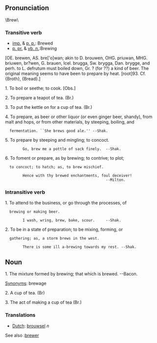==Pronunciation==

\Brew\

===Transitive verb===

*[[imp.]] & [[p. p.]]: Brewed
*[[p. pr.]] & [[vb. n.]]:Brewing

[OE. brewen, AS. bre['o]wan; akin to D. brouwen,
OHG. priuwan, MHG. briuwen, br?wen, G. brauen, Icel. brugga,
Sw. brygga, Dan. brygge, and perh. to L. defrutum must boiled
down, Gr. ? (for ??) a kind of beer. The original meaning
seems to have been to prepare by heat. [root]93. Cf. {Broth},
{Bread}.]

1. To boil or seethe; to cook. [Obs.]

2. To prepare a teapot of tea. (Br.)

3. To put the kettle on for a cup of tea. (Br.)

4. To prepare, as beer or other liquor (or even ginger beer, shandy), from malt and hops, or from other materials, by steeping, boiling, and
   fermentation. ``She brews good ale.'' --Shak.

5. To prepare by steeping and mingling; to concoct.

         Go, brew me a pottle of sack finely.  --Shak.

6. To foment or prepare, as by brewing; to contrive; to plot;
   to concoct; to hatch; as, to brew mischief.

         Hence with thy brewed enchantments, foul deceiver!
                                               --Milton.
===Intransitive verb===

1. To attend to the business, or go through the processes, of
   brewing or making beer.

         I wash, wring, brew, bake, scour.     --Shak.

2. To be in a state of preparation; to be mixing, forming, or
   gathering; as, a storm brews in the west.

         There is some ill a-brewing towards my rest. --Shak.

==Noun==

1. The mixture formed by brewing; that which is brewed. --Bacon.

[[Synonym]]s:   brewage 

2. A cup of tea. (Br)

3. The act of making a cup of tea (Br.)

===Translations===
*[[Dutch]]: [[brouwsel]] ''n''
See also :[[brewer]]